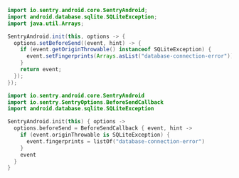 ```java
import io.sentry.android.core.SentryAndroid;
import android.database.sqlite.SQLiteException;
import java.util.Arrays;

SentryAndroid.init(this, options -> {
  options.setBeforeSend((event, hint) -> {
    if (event.getOriginThrowable() instanceof SQLiteException) {
      event.setFingerprints(Arrays.asList("database-connection-error"));
    }
    return event;
  });
});
```

```kotlin
import io.sentry.android.core.SentryAndroid
import io.sentry.SentryOptions.BeforeSendCallback
import android.database.sqlite.SQLiteException

SentryAndroid.init(this) { options ->
  options.beforeSend = BeforeSendCallback { event, hint ->
    if (event.originThrowable is SQLiteException) {
      event.fingerprints = listOf("database-connection-error")
    }
    event
  }
}
```
